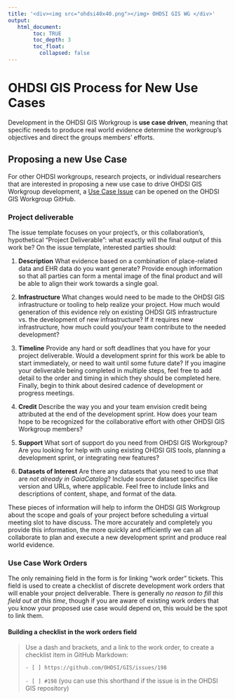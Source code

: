 ```yaml
---
title: '<div><img src="ohdsi40x40.png"></img> OHDSI GIS WG </div>'
output:
   html_document:
        toc: TRUE
        toc_depth: 3
        toc_float:
          collapsed: false
---
```


# **OHDSI GIS Process for New Use Cases**

Development in the OHDSI GIS Workgroup is **use case driven**, meaning that specific needs to produce real world evidence determine the workgroup's objectives and direct the groups members' efforts.

## **Proposing a new Use Case**

For other OHDSI workgroups, research projects, or individual researchers that are interested in proposing a new use case to drive OHDSI GIS Workgroup development, a [Use Case Issue](https://github.com/OHDSI/GIS/issues/new?assignees=&labels=Use+Case&projects=&template=use-case.yaml&title=%5BUse+Case%5D%3A+) can be opened on the OHDSI GIS Workgroup GitHub.

### Project deliverable

The issue template focuses on your project's, or this collaboration's, hypothetical "Project Deliverable": what exactly will the final output of this work be? On the issue template, interested parties should:

1) **Description** What evidence based on a combination of place-related data and EHR data do you want generate? Provide enough information so that all parties can form a mental image of the final product and will be able to align their work towards a single goal.

2) **Infrastructure** What changes would need to be made to the OHDSI GIS infrastructure or tooling to help realize your project. How much would generation of this evidence rely on existing OHDSI GIS infrastructure vs. the development of new infrastructure? If it requires new infrastructure, how much could you/your team contribute to the needed development?

3) **Timeline** Provide any hard or soft deadlines that you have for your project deliverable. Would a development sprint for this work be able to start immediately, or need to wait until some future date? If you imagine your deliverable being completed in multiple steps, feel free to add detail to the order and timing in which they should be completed here. Finally, begin to think about desired cadence of development or progress meetings.

4) **Credit** Describe the way you and your team envision credit being attributed at the end of the development sprint. How does your team hope to be recognized for the collaborative effort with other OHDSI GIS Workgroup members?

5) **Support** What sort of support do you need from OHDSI GIS Workgroup? Are you looking for help with using existing OHDSI GIS tools, planning a development sprint, or integrating new features?

6) **Datasets of Interest** Are there any datasets that you need to use that are *not already in GaiaCatalog*? Include source dataset specifics like version and URLs, where applicable. Feel free to include links and descriptions of content, shape, and format of the data.

These pieces of information will help to inform the OHDSI GIS Workgroup about the scope and goals of your project before scheduling a virtual meeting slot to have discuss. The more accurately and completely you provide this information, the more quickly and efficiently we can all collaborate to plan and execute a new development sprint and produce real world evidence.

### Use Case Work Orders

The only remaining field in the form is for linking "work order" tickets. This field is used to create a checklist of discrete development work orders that will enable your project deliverable. There is generally *no reason to fill this field out at this time*, though if you are aware of existing work orders that you know your proposed use case would depend on, this would be the spot to link them.

#### Building a checklist in the work orders field

> Use a dash and brackets, and a link to the work order, to create a checklist item in GitHub Markdown:
>
> `- [ ] https://github.com/OHDSI/GIS/issues/198`
>
> `- [ ] #198` (you can use this shorthand if the issue is in the OHDSI GIS repository)
